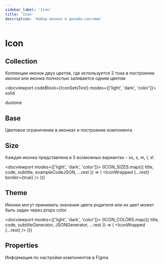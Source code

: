 ```yaml
---
sidebar_label: 'Icon'
title: 'Icon'
description: 'Набор иконок в дизайн-системе'
---
```



<headermeta
  title='Icon'
  description='Набор иконок в дизайн-системе'
  copywriter='@astakhov'
  copywriterLink='https://mm.pcbltools.ru/slack-export/messages/@astakhov'
  designer='@eustinov'
  designerLink='https://mm.pcbltools.ru/slack-export/messages/@eustinov'
  developer='@valeriizubkov'
  developerLink='https://mm.pcbltools.ru/slack-export/messages/@valeriizubkov'
  versions={[pkg.version]}
  actualVersion={pkg.version}
  status='Work in progress'
  json='JSON'
  sass='SASS'
  info='Information'
  bitbucketLink='https://bitbucket.pcbltools.ru/bitbucket/projects/XYZ/repos/kit/browse/packages/xyz/Icon'
  figmaLink='https://figma.com'
  jiraLink='https://jira.pcbltools.ru/jira/browse/XYZ-384'
  headerImage={headerImage}
/>

# Icon

## Collection

<textcolumns>
  <span>
    <p>
      Коллекции иконок двух цветов, где используется 2 тона в построении иконки или иконка полностью заливается одним
      цветом
    </p>
  </span>
</textcolumns>

<docviewport codeBlock={IconSetsText} modes={['light', 'dark', 'color']}>
  <subtitle>solid</subtitle>
  <examples  mb={32}>
    <example exampleCodeJSX={undefined}>
      <card>
        <SolidIcons />
      </card>
    </example>
  </examples>

  <subtitle>duotone</subtitle>
  <examples  mb={32}>
    <example exampleCodeJSX={undefined}>
      <DuotoneIcons />
    </example>
  </examples>
</docviewport>

<divider />

## Base

<textcolumns>
  <span>
    <p>Цветовое ограничение в иконках и построение компонента</p>
  </span>
</textcolumns>
<docviewport modes={['light', 'dark', 'color']}>
  <examples mb={32}>
    <example exampleCodeJSX={undefined}>
      <BaseCover />
    </example>
  </examples>
</docviewport>

<divider />

## Size

<textcolumns>
  <span>
    <p>Каждая иконка представлена в 5 возможных вариантах - xs, s, m, l, xl</p>
  </span>
</textcolumns>

<docviewport modes={['light', 'dark', 'color']}>
  <examples>
    {ICON_SIZES.map(({ title, code, subtitle, exampleCodeJSON, ...rest }) => (
      <example key={title} exampleCodeJSX={code} exampleCodeJSON={exampleCodeJSON}>
        <card title={title.toUpperCase()} subtitles={[subtitle]}>
          <IconWrapped {...rest} border={true} />
        </card>
      </example>
    ))}
  </examples>
</docviewport>

<divider />

## Theme

<textcolumns>
  <span>
    <p>Иконки могут принимать значение цвета родителя или их цвет может быть задан через props color</p>
  </span>
</textcolumns>

<docviewport modes={['light', 'dark', 'color']}>
  <examples>
    {ICON_COLORS.map(({ title, code, subtitleGenerator, JSONGenerator, ...rest }) => (
      <example key={title} exampleCodeJSX={code} exampleCodeJSON={JSONGenerator}>
        <card title={title} subtitleGenerator={subtitleGenerator}>
          <IconWrapped {...rest} />
        </card>
      </example>
    ))}
  </examples>
</docviewport>
<divider />

## Properties

<textcolumns>
  <span>
    <p>Информация по настройке компонентов в Figma</p>
  </span>
</textcolumns>

<docviewport modes={[]}>
  <swiper slides={FIGMA_SETTINGS} />
</docviewport>
